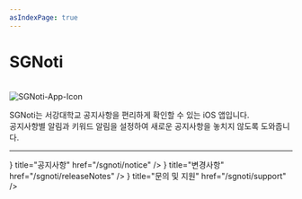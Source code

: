 ```yaml
---
asIndexPage: true
---
```



# SGNoti

<br/>
<Image src="/img/SGNoti_Icon.png" alt="SGNoti-App-Icon" width={100} height={100} />
<br/>

<ExternalLink 
  href="https://github.com/InHeritas/SGNoti" 
  title="GitHub - InHeritas/SGNoti" 
  description="https://github.com/InHeritas/SGNoti"
  imageSrc="https://github.githubassets.com/favicons/favicon.svg"
  imageAlt="GitHub favicon"
/>

SGNoti는 서강대학교 공지사항을 편리하게 확인할 수 있는 iOS 앱입니다.  
공지사항별 알림과 키워드 알림을 설정하여 새로운 공지사항을 놓치지 않도록 도와줍니다.

* * *
<Cards>
  <Cards.Card
    icon={<Bell weight='fill'/>}
    title="공지사항"
    href="/sgnoti/notice"
  />
  <Cards.Card
    icon={<Note weight='fill'/>}
    title="변경사항"
    href="/sgnoti/releaseNotes"
  />
  <Cards.Card
    icon={<Question weight='fill'/>}
    title="문의 및 지원"
    href="/sgnoti/support"
  />
</Cards>